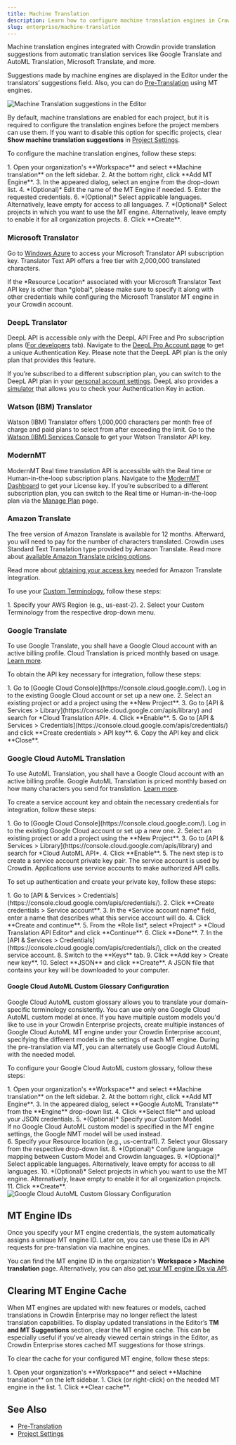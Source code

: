 ```yaml
---
title: Machine Translation
description: Learn how to configure machine translation engines in Crowdin Enterprise
slug: enterprise/machine-translation
---
```



Machine translation engines integrated with Crowdin provide translation suggestions from automatic translation services like Google Translate and AutoML Translation, Microsoft Translate, and more.

Suggestions made by machine engines are displayed in the Editor under the translators’ suggestions field. Also, you can do [Pre-Translation](/enterprise/pre-translation) using MT engines.

<Image src={machineTranslationSuggestions} alt="Machine Translation suggestions in the Editor" />

<LinkCard
  title="Add More Machine Translation Engines"
  description="Install more machine translation engines from the Crowdin Store."
  href="https://store.crowdin.com/tags/machine-translation"
  target="_blank"
/>

By default, machine translations are enabled for each project, but it is required to configure the translation engines before the project members can use them. If you want to disable this option for specific projects, clear **Show machine translation suggestions** in [Project Settings](/enterprise/project-settings/machine-translation/).

To configure the machine translation engines, follow these steps:

<Steps>
  1. Open your organization's **Workspace** and select **Machine translation** on the left sidebar.
  2. At the bottom right, click <Icon name="mdi:plus" class="inline-icon" />**Add MT Engine**.
  3. In the appeared dialog, select an engine from the drop-down list.
  4. *(Optional)* Edit the name of the MT Engine if needed.
  5. Enter the requested credentials.
  6. *(Optional)* Select applicable languages. Alternatively, leave empty for access to all languages.
  7. *(Optional)* Select projects in which you want to use the MT engine. Alternatively, leave empty to enable it for all organization projects.
  8. Click **Create**.
</Steps>

### Microsoft Translator

Go to [Windows Azure](https://portal.azure.com/#blade/HubsExtension/BrowseAll) to access your Microsoft Translator API subscription key. Translator Text API offers a free tier with 2,000,000 translated characters.

<Aside>
  If the *Resource Location* associated with your Microsoft Translator Text API key is other than *global*, please make sure to specify it along with other credentials while configuring the Microsoft Translator MT engine in your Crowdin account.
</Aside>

<LinkCard
  title="How to sign up for the Microsoft Translator Text API"
  href="https://docs.microsoft.com/en-us/azure/cognitive-services/translator/translator-text-how-to-signup"
  target="_blank"
/>

### DeepL Translator

DeepL API is accessible only with the DeepL API Free and Pro subscription plans ([For developers](https://www.deepl.com/pro.html#developer) tab). Navigate to the [DeepL Pro Account page](https://www.deepl.com/pro-account.html) to get a unique Authentication Key. Please note that the DeepL API plan is the only plan that provides this feature.

If you’re subscribed to a different subscription plan, you can switch to the DeepL API plan in your [personal account settings](https://www.deepl.com/pro-account.html). DeepL also provides a [simulator](https://www.deepl.com/docs-api/simulator) that allows you to check your Authentication Key in action.

### Watson (IBM) Translator

Watson (IBM) Translator offers 1,000,000 characters per month free of charge and paid plans to select from after exceeding the limit. Go to the [Watson (IBM) Services Console](https://cloud.ibm.com/catalog/services/language-translator) to get your Watson Translator API key.

### ModernMT

ModernMT Real time translation API is accessible with the Real time or Human-in-the-loop subscription plans. Navigate to the [ModernMT Dashboard](https://www.modernmt.com/dashboard/) to get your License key. If you’re subscribed to a different subscription plan, you can switch to the Real time or Human-in-the-loop plan via the [Manage Plan](https://www.modernmt.com/dashboard/manage-plan) page.

### Amazon Translate

The free version of Amazon Translate is available for 12 months. Afterward, you will need to pay for the number of characters translated. Crowdin uses Standard Text Translation type provided by Amazon Translate. Read more about [available Amazon Translate pricing options](https://aws.amazon.com/translate/pricing/).

Read more about [obtaining your access key](https://docs.aws.amazon.com/general/latest/gr/aws-sec-cred-types.html#access-keys-and-secret-access-keys) needed for Amazon Translate integration.

To use your [Custom Terminology](https://docs.aws.amazon.com/translate/latest/dg/how-custom-terminology.html), follow these steps:

<Steps>
  1. Specify your AWS Region (e.g., us-east-2).
  2. Select your Custom Terminology from the respective drop-down menu.
</Steps>

### Google Translate

To use Google Translate, you shall have a Google Cloud account with an active billing profile. Cloud Translation is priced monthly based on usage. [Learn more](https://cloud.google.com/translate/pricing).

To obtain the API key necessary for integration, follow these steps:

<Steps>
  1. Go to [Google Cloud Console](https://console.cloud.google.com/). Log in to the existing Google Cloud account or set up a new one.
  2. Select an existing project or add a project using the **New Project**.
  3. Go to [API & Services > Library](https://console.cloud.google.com/apis/library) and search for *Cloud Translation API*.
  4. Click **Enable**.
  5. Go to [API & Services > Credentials](https://console.cloud.google.com/apis/credentials/) and click **Create credentials > API key**.
  6. Copy the API key and click **Close**.
</Steps>

### Google Cloud AutoML Translation

To use AutoML Translation, you shall have a Google Cloud account with an active billing profile. Google AutoML Translation is priced monthly based on how many characters you send for translation. [Learn more](https://cloud.google.com/translate/automl/pricing#translation_costs).

To create a service account key and obtain the necessary credentials for integration, follow these steps:

<Steps>
  1. Go to [Google Cloud Console](https://console.cloud.google.com/). Log in to the existing Google Cloud account or set up a new one.
  2. Select an existing project or add a project using the **New Project**.
  3. Go to [API & Services > Library](https://console.cloud.google.com/apis/library) and search for *Cloud AutoML API*.
  4. Click **Enable**.
  5. The next step is to create a service account private key pair. The service account is used by Crowdin. Applications use service accounts to make authorized API calls.
</Steps>

To set up authentication and create your private key, follow these steps:

<Steps>
  1. Go to [API & Services > Credentials](https://console.cloud.google.com/apis/credentials/).
  2. Click **Create credentials > Service account**.
  3. In the *Service account name* field, enter a name that describes what this service account will do.
  4. Click **Create and continue**.
  5. From the *Role list*, select *Project* > *Cloud Translation API Editor* and click **Continue**.
  6. Click **Done**.
  7. In the [API & Services > Credentials](https://console.cloud.google.com/apis/credentials/), click on the created service account.
  8. Switch to the **Keys** tab.
  9. Click **Add key > Create new key**.
  10. Select **JSON** and click **Create**. A JSON file that contains your key will be downloaded to your computer.
</Steps>

#### Google Cloud AutoML Custom Glossary Configuration

Google Cloud AutoML custom glossary allows you to translate your domain-specific terminology consistently. You can use only one Google Cloud AutoML custom model at once. If you have multiple custom models you'd like to use in your Crowdin Enterprise projects, create multiple instances of Google Cloud AutoML MT engine under your Crowdin Enterprise account, specifying the different models in the settings of each MT engine. During the pre-translation via MT, you can alternately use Google Cloud AutoML with the needed model.

To configure your Google Cloud AutoML custom glossary, follow these steps:

<Steps>
  1. Open your organization's **Workspace** and select **Machine translation** on the left sidebar.
  2. At the bottom right, click <Icon name="mdi:plus" class="inline-icon" />**Add MT Engine**.
  3. In the appeared dialog, select **Google AutoML Translate** from the **Engine** drop-down list.
  4. Click **Select file** and upload your JSON credentials.
  5. *(Optional)* Specify your Custom Model. <Aside>If no Google Cloud AutoML custom model is specified in the MT engine settings, the Google NMT model will be used instead.</Aside>
  6. Specify your Resource location (e.g., us-central1).
  7. Select your Glossary from the respective drop-down list.
  8. *(Optional)* Configure language mapping between Custom Model and Crowdin languages.
  9. *(Optional)* Select applicable languages. Alternatively, leave empty for access to all languages.
  10. *(Optional)* Select projects in which you want to use the MT engine. Alternatively, leave empty to enable it for all organization projects.
  11. Click **Create**.
</Steps>

<Image src={automlCustomGlossaryConfiguration} alt="Google Cloud AutoML Custom Glossary Configuration" class="width-xl" />

## MT Engine IDs

Once you specify your MT engine credentials, the system automatically assigns a unique MT engine ID. Later on, you can use these IDs in API requests for pre-translation via machine engines.

You can find the MT engine ID in the organization's **Workspace > Machine translation** page.
Alternatively, you can also [get your MT engine IDs via API](/developer/enterprise/api/v2/#tag/Machine-Translation-Engines/operation/api.mts.getMany).

## Clearing MT Engine Cache

When MT engines are updated with new features or models, cached translations in Crowdin Enterprise may no longer reflect the latest translation capabilities. To display updated translations in the Editor’s **TM and MT Suggestions** section, clear the MT engine cache. This can be especially useful if you've already viewed certain strings in the Editor, as Crowdin Enterprise stores cached MT suggestions for those strings.

To clear the cache for your configured MT engine, follow these steps:

<Steps>
  1. Open your organization's **Workspace** and select **Machine translation** on the left sidebar.
  1. Click <Icon name="mdi:dots-vertical" class="inline-icon" /> (or right-click) on the needed MT engine in the list.
  1. Click **Clear cache**.
</Steps>

## See Also

- [Pre-Translation](/enterprise/pre-translation)
- [Project Settings](/enterprise/project-settings/machine-translation/)
